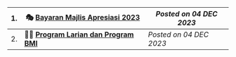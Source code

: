 

|1. |🎭 **[Bayaran Majlis Apresiasi 2023](/notification/bayaran-majlis-apresiasi)**  | *Posted on 04 DEC 2023*   |
|---|----------------------------------------------------------------------------|--------------------|
|2. |🏃‍♂️ **[Program Larian dan Program BMI](/notification/program-larian)**   | *Posted on 04 DEC 2023*  |
